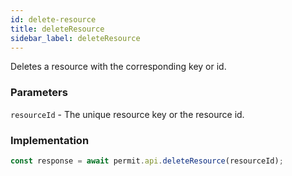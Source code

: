 ```yaml
---
id: delete-resource
title: deleteResource
sidebar_label: deleteResource
---
```


Deletes a resource with the corresponding key or id.

### Parameters

`resourceId` - The unique resource key or the resource id.<br/>

### Implementation

```js
const response = await permit.api.deleteResource(resourceId);
```
